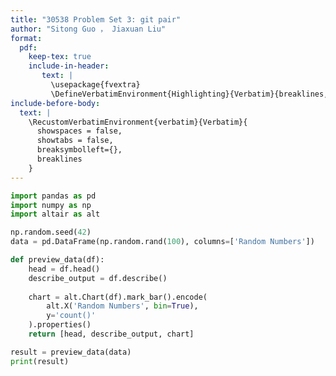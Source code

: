 ```yaml
---
title: "30538 Problem Set 3: git pair"
author: "Sitong Guo ， Jiaxuan Liu"
format: 
  pdf:
    keep-tex: true
    include-in-header: 
       text: |
         \usepackage{fvextra}
         \DefineVerbatimEnvironment{Highlighting}{Verbatim}{breaklines,commandchars=\\\{\}}
include-before-body:
  text: |
    \RecustomVerbatimEnvironment{verbatim}{Verbatim}{
      showspaces = false,
      showtabs = false,
      breaksymbolleft={},
      breaklines
    }
---
```


```python
import pandas as pd
import numpy as np
import altair as alt

np.random.seed(42)
data = pd.DataFrame(np.random.rand(100), columns=['Random Numbers'])

def preview_data(df):
    head = df.head()
    describe_output = df.describe()
    
    chart = alt.Chart(df).mark_bar().encode(
        alt.X('Random Numbers', bin=True),
        y='count()'
    ).properties()
    return [head, describe_output, chart]

result = preview_data(data)
print(result)
```